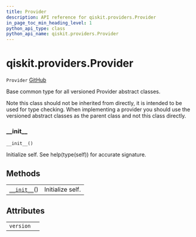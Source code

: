 ```yaml
---
title: Provider
description: API reference for qiskit.providers.Provider
in_page_toc_min_heading_level: 1
python_api_type: class
python_api_name: qiskit.providers.Provider
---
```


# qiskit.providers.Provider

<span id="qiskit.providers.Provider" />

`Provider` [GitHub](https://github.com/qiskit/qiskit/tree/stable/0.17/qiskit/providers/provider.py "view source code")

Base common type for all versioned Provider abstract classes.

Note this class should not be inherited from directly, it is intended to be used for type checking. When implementing a provider you should use the versioned abstract classes as the parent class and not this class directly.

### \_\_init\_\_

<span id="qiskit.providers.Provider.__init__" />

`__init__()`

Initialize self. See help(type(self)) for accurate signature.

## Methods

|                                                                                          |                  |
| ---------------------------------------------------------------------------------------- | ---------------- |
| [`__init__`](#qiskit.providers.Provider.__init__ "qiskit.providers.Provider.__init__")() | Initialize self. |

## Attributes

|           |   |
| --------- | - |
| `version` |   |

